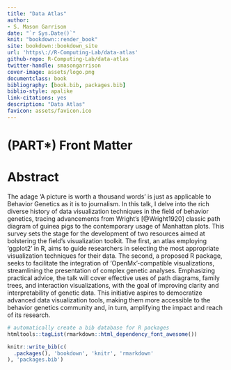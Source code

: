 ```yaml
--- 
title: "Data Atlas"
author: 
- S. Mason Garrison
date: "`r Sys.Date()`"
knit: "bookdown::render_book"
site: bookdown::bookdown_site
url: 'https\://R-Computing-Lab/data-atlas'
github-repo: R-Computing-Lab/data-atlas
twitter-handle: smasongarrison
cover-image: assets/logo.png
documentclass: book
bibliography: [book.bib, packages.bib]
biblio-style: apalike
link-citations: yes
description: "Data Atlas"
favicon: assets/favicon.ico
---
```



# (PART\*) Front Matter {-}

# Abstract {#intro}

The adage 'A picture is worth a thousand words' is just as applicable to Behavior Genetics as it is to journalism. In this talk, I delve into the rich diverse history of data visualization techniques in the field of behavior genetics, tracing advancements from Wright's [@Wright1920] classic path diagram of guinea pigs to the contemporary usage of Manhattan plots. This survey sets the stage for the development of two resources aimed at bolstering the field's visualization toolkit. The first, an atlas employing 'ggplot2' in R, aims to guide researchers in selecting the most appropriate visualization techniques for their data. The second, a proposed R package, seeks to facilitate the integration of 'OpenMx'-compatible visualizations, streamlining the presentation of complex genetic analyses. Emphasizing practical advice, the talk will cover effective uses of path diagrams, family trees, and interaction visualizations, with the goal of improving clarity and interpretability of genetic data. This initiative aspires to democratize advanced data visualization tools, making them more accessible to the behavior genetics community and, in turn, amplifying the impact and reach of its research.


```r
# automatically create a bib database for R packages
htmltools::tagList(rmarkdown::html_dependency_font_awesome())

knitr::write_bib(c(
  .packages(), 'bookdown', 'knitr', 'rmarkdown'
), 'packages.bib')
```
